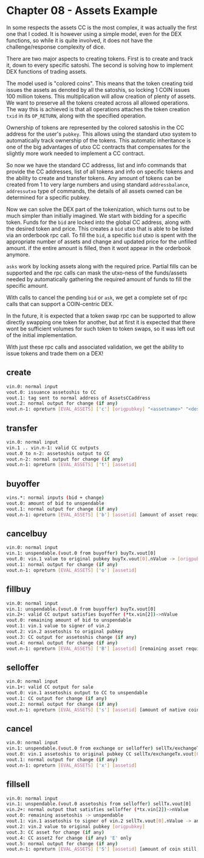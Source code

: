 
# Chapter 08 - Assets Example

In some respects the assets CC is the most complex, it was actually the first one that I coded. It is however using a simple model, even for the DEX functions, so while it is quite involved, it does not have the challenge/response complexity of dice.

There are two major aspects to creating tokens. First is to create and track it, down to every specific satoshi. The second is solving how to implement DEX functions of trading assets.

The model used is "colored coins". This means that the token creating txid issues the assets as denoted by all the satoshis, so locking 1 COIN issues 100 million tokens. This multiplication will allow creation of plenty of assets. We want to preserve all the tokens created across all allowed operations. The way this is achieved is that all operations attaches the token creation `txid` in its `OP_RETURN`, along with the specified operation.

Ownership of tokens are represented by the colored satoshis in the CC address for the user's `pubkey`. This allows using the standard utxo system to automatically track ownership of the tokens. This automatic inheritance is one of the big advantages of utxo CC contracts that compensates for the slightly more work needed to implement a CC contract.

So now we have the standard CC addresss, list and info commands that provide the CC addresses, list of all tokens and info on specific tokens and the ability to create and transfer tokens. Any amount of tokens can be created from 1 to very large numbers and using standard `addressbalance`, `addressutxo` type of commands, the details of all assets owned can be determined for a specific pubkey.

Now we can solve the DEX part of the tokenization, which turns out to be much simpler than initially imagined. We start with bidding for a specific token. Funds for the `bid` are locked into the global CC address, along with the desired token and price. This creates a `bid` utxo that is able to be listed via an orderbook rpc call. To fill the `bid`, a specific `bid` utxo is spent with the appropriate number of assets and change and updated price for the unfilled amount. if the entire amount is filled, then it wont appear in the orderbook anymore.

`asks` work by locking assets along with the required price. Partial fills can be supported and the rpc calls can mask the utxo-ness of the funds/assets needed by automatically gathering the required amount of funds to fill the specific amount.

With calls to cancel the pending `bid` or `ask`, we get a complete set of rpc calls that can support a COIN-centric DEX.

In the future, it is expected that a token swap rpc can be supported to allow directly swapping one token for another, but at first it is expected that there wont be sufficient volumes for such token to token swaps, so it was left out of the initial implementation.

With just these rpc calls and associated validation, we get the ability to issue tokens and trade them on a DEX!

## create

```bash
vin.0: normal input
vout.0: issuance assetoshis to CC
vout.1: tag sent to normal address of AssetsCCaddress
vout.2: normal output for change (if any)
vout.n-1: opreturn [EVAL_ASSETS] ['c'] [origpubkey] "<assetname>" "<description>"
```

## transfer

```bash
vin.0: normal input
vin.1 .. vin.n-1: valid CC outputs
vout.0 to n-2: assetoshis output to CC
vout.n-2: normal output for change (if any)
vout.n-1: opreturn [EVAL_ASSETS] ['t'] [assetid]
```

## buyoffer

```bash
vins.*: normal inputs (bid + change)
vout.0: amount of bid to unspendable
vout.1: normal output for change (if any)
vout.n-1: opreturn [EVAL_ASSETS] ['b'] [assetid] [amount of asset required] [origpubkey]
```

## cancelbuy

```bash
vin.0: normal input
vin.1: unspendable.(vout.0 from buyoffer) buyTx.vout[0]
vout.0: vin.1 value to original pubkey buyTx.vout[0].nValue -> [origpubkey]
vout.1: normal output for change (if any)
vout.n-1: opreturn [EVAL_ASSETS] ['o'] [assetid]
```

## fillbuy

```bash
vin.0: normal input
vin.1: unspendable.(vout.0 from buyoffer) buyTx.vout[0]
vin.2+: valid CC output satisfies buyoffer (*tx.vin[2])->nValue
vout.0: remaining amount of bid to unspendable
vout.1: vin.1 value to signer of vin.2
vout.2: vin.2 assetoshis to original pubkey
vout.3: CC output for assetoshis change (if any)
vout.4: normal output for change (if any)
vout.n-1: opreturn [EVAL_ASSETS] ['B'] [assetid] [remaining asset required] [origpubkey]
```

## selloffer

```bash
vin.0: normal input
vin.1+: valid CC output for sale
vout.0: vin.1 assetoshis output to CC to unspendable
vout.1: CC output for change (if any)
vout.2: normal output for change (if any)
vout.n-1: opreturn [EVAL_ASSETS] ['s'] [assetid] [amount of native coin required] [origpubkey]
```

## cancel

```bash
vin.0: normal input
vin.1: unspendable.(vout.0 from exchange or selloffer) sellTx/exchangeTx.vout[0] inputTx
vout.0: vin.1 assetoshis to original pubkey CC sellTx/exchangeTx.vout[0].nValue -> [origpubkey]
vout.1: normal output for change (if any)
vout.n-1: opreturn [EVAL_ASSETS] ['x'] [assetid]
```

## fillsell

```bash
vin.0: normal input
vin.1: unspendable.(vout.0 assetoshis from selloffer) sellTx.vout[0]
vin.2+: normal output that satisfies selloffer (*tx.vin[2])->nValue
vout.0: remaining assetoshis -> unspendable
vout.1: vin.1 assetoshis to signer of vin.2 sellTx.vout[0].nValue -> any
vout.2: vin.2 value to original pubkey [origpubkey]
vout.3: CC asset for change (if any)
vout.4: CC asset2 for change (if any) 'E' only
vout.5: normal output for change (if any)
vout.n-1: opreturn [EVAL_ASSETS] ['S'] [assetid] [amount of coin still required] [origpubkey]
```
